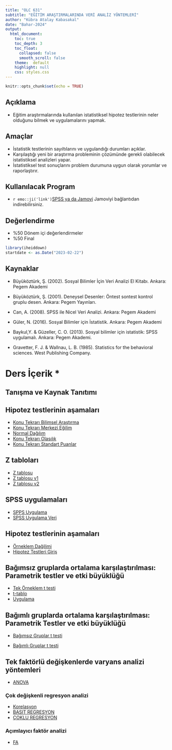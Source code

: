 ```yaml
---
title: "OLC 631" 
subtitle: "EĞİTİM ARAŞTIRMALARINDA VERİ ANALİZ YÖNTEMLERİ"
author: "Kübra Atalay Kabasakal"
date: "Bahar-2024"
output: 
  html_document:
    toc: true
    toc_depth: 3
    toc_float: 
      collapsed: false
      smooth_scroll: false
    theme:  default
    highlight: null
    css: styles.css
---
```


```r
knitr::opts_chunk$set(echo = TRUE)
```

  
## Açıklama

- Eğitim araştırmalarında kullanılan istatistiksel hipotez testlerinin neler olduğunu bilmek ve uygulamalarını yapmak. 
  

## Amaçlar

- İstatistik testlerinin sayıltılarını ve uygulandığı durumları açıklar. 
- Karşılaştığı yeni bir araştırma probleminin çözümünde gerekli olabilecek istatistiksel analizleri yapar. 
- İstatistiksel test sonuçlarını problem durumuna uygun olarak yorumlar ve raporlaştırır.

## Kullanılacak Program

- `r emo::ji('link')`[SPSS ya da Jamovi](https://www.jamovi.org/download.html) Jamoviyi bağlantıdan indirebilirsiniz.


## Değerlendirme

- %50 Dönem içi değerlendirmeler
- %50 Final

```r
library(iheiddown)
startdate <- as.Date("2023-02-22")
```

## Kaynaklar

- Büyüköztürk, Ş. (2002). Sosyal Bilimler İçin Veri Analizi El Kitabı. Ankara: Pegem Akademi

-	Büyüköztürk, Ş. (2001). Deneysel Desenler: Öntest sontest kontrol gruplu desen. Ankara: Pegem Yayınları.

- Can, A. (2008). SPSS ile Nicel Veri Analizi. Ankara: Pegem Akademi

- Güler, N. (2016). Sosyal Bilimler için İstatistik. Ankara: Pegem Akademi

-	 Baykul,Y. & Güzeller, C. O. (2013). Sosyal bilimler için istatistik: SPSS uygulamalı. Ankara: Pegem Akademi.

- 	Gravetter, F. J. & Wallnau, L. B. (1985). Statistics for the behavioral sciences. West Publishing Company.

# Ders İçerik *
##  Tanışma ve Kaynak Tanıtımı 



##  Hipotez testlerinin aşamaları

-  [Konu Tekrarı Bilimsel Araştırma ](01_BilimselArastimaGiris.pdf)
-  [Konu Tekrarı Merkezi Eğilim ](02_VerininTanimlanmasi.pdf)
-  [Normal Dağılım](03_NormalD.pdf)
-  [Konu Tekrarı Olasılık](03_Olasilik.pdf)
-  [Konu Tekrarı Standart Puanlar](03_StandartPuanlar.pdf)

## Z tabloları

- [Z tablosu](z.pdf)
- [Z tablosu v1 ](https://davidmlane.com/hyperstat/z_table.html)
- [Z tablosu v2](https://www.calculator.net/z-score-calculator.html?c1raw=80&c1mean=60&c1sd=10&calctype=zscore&x=Calculate)

## SPSS uygulamaları

- [SPPS Uygulama](SPSS_Giris.docx)
- [SPSS Uygulama Veri](SPSS_Giris.sav)

##  Hipotez testlerinin aşamaları

- [Örneklem Dağilimi](03_OrneklemDagilimi.pdf)
- [Hipotez Testleri Giriş](HipotezTestineGiris.pdf) 



##  Bağımsız gruplarda ortalama karşılaştırılması: Parametrik testler ve etki büyüklüğü 

- [Tek Örneklem t testi](TekOrnelemttest.pdf)
- [t-tablo](t-tablo.pdf)
- [Uygulama](tekorneklem.sav)

## Bağımlı gruplarda ortalama karşılaştırılması: Parametrik Testler ve etki büyüklüğü

- [Bağımsız Gruplar t testi](BagimliGruplarTtest.pdf)

- [Bağımlı Gruplar t testi](BagimsizGruplar_t_test.pdf)

##  Tek faktörlü değişkenlerde varyans analizi yöntemleri
- [ANOVA](ANOVA.pdf)



### Çok değişkenli regresyon analizi

 
- [Korelasyon](KORELASYON.pdf)
- [BASIT REGRESYON](BASIT REGRESYON.pdf)
- [ÇOKLU REGRESYON](Regresyon_II.pdf)

###   Açımlayıcı faktör analizi

- [FA](FACTOR PROGRAMI.pdf)




